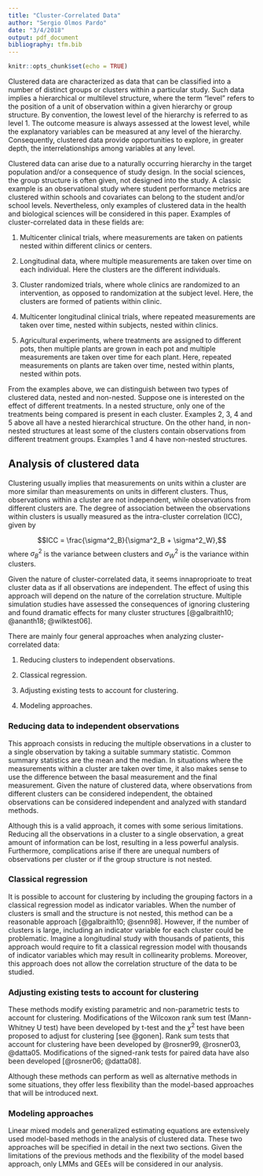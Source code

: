```yaml
---
title: "Cluster-Correlated Data"
author: "Sergio Olmos Pardo"
date: "3/4/2018"
output: pdf_document
bibliography: tfm.bib
---
```


```r
knitr::opts_chunk$set(echo = TRUE)
```

Clustered data are characterized as data that can be classified into a number of distinct groups or clusters within a particular study. Such data implies a hierarchical or multilevel structure, where the term "level" refers to the position of a unit of observation within a given hierarchy or group structure. By convention, the lowest level of the hierarchy is referred to as level 1. The outcome measure is always assessed at the lowest level, while the explanatory variables can be measured at any level of the hierarchy. Consequently, clustered data provide opportunities to explore, in greater depth, the interrelationships among variables at any level.

Clustered data can arise due to a naturally occurring hierarchy in the target population and/or a consequence of study design. In the social sciences, the group structure is often given, not designed into the study. A classic example is an observational study where student performance metrics are clustered within schools and covariates can belong to the student and/or school levels. Nevertheless, only examples of clustered data in the health and biological sciences will be considered in this paper. Examples of cluster-correlated data in these fields are:

1. Multicenter clinical trials, where measurements are taken on patients nested within different clinics or centers.

2. Longitudinal data, where multiple measurements are taken over time on each individual. Here the clusters are the different individuals.

3. Cluster randomized trials, where whole clinics are randomized to an intervention, as opposed to randomization at the subject level. Here, the clusters are formed of patients within clinic.

4. Multicenter longitudinal clinical trials, where repeated measurements are taken over time, nested within subjects, nested within clinics.

5. Agricultural experiments, where treatments are assigned to different pots, then multiple plants are grown in each pot and multiple measurements are taken over time for each plant. Here, repeated measurements on plants are taken over time, nested within plants, nested within pots.

From the examples above, we can distinguish between two types of clustered data, nested and non-nested. Suppose one is interested on the effect of different treatments. In a nested structure, only one of the treatments being compared is present in each cluster. Examples 2, 3, 4 and 5 above all have a nested hierarchical structure. On the other hand, in non-nested structures at least some of the clusters contain observations from different treatment groups. Examples 1 and 4 have non-nested structures.

## Analysis of clustered data

Clustering usually implies that measurements on units within a cluster are more similar than measurements on units in different clusters. Thus, observations within a cluster are not independent, while observations from different clusters are. The degree of association between the observations within clusters is usually measured as the intra-cluster correlation (ICC), given by

$$ICC = \frac{\sigma^2_B}{\sigma^2_B + \sigma^2_W},$$
where $\sigma^2_B$ is the variance between clusters and $\sigma^2_W$ is the variance within clusters.

Given the nature of cluster-correlated data, it seems innaproprioate to treat cluster data as if all observations are independent. The effect of using this approach will depend on the nature of the correlation structure. Multiple simulation studies have assessed the consequences of ignoring clustering and found dramatic effects for many cluster structures [@galbraith10; @ananth18; @wilktest06].

There are mainly four general approaches when analyzing cluster-correlated data:

1. Reducing clusters to independent observations.

2. Classical regression.

3. Adjusting existing tests to account for clustering.

4. Modeling approaches.


### Reducing data to independent observations

This approach consists in reducing the multiple observations in a cluster to a single observation by taking a suitable summary statistic. Common summary statistics are the mean and the median. In situations where the measurements within a cluster are taken over time, it also makes sense to use the difference between the basal measurement and the final measurement. Given the nature of clustered data, where observations from different clusters can be considered independent, the obtained observations can be considered independent and analyzed with standard methods.

Although this is a valid approach, it comes with some serious limitations. Reducing all the observations in a cluster to a single observation, a great amount of information can be lost, resulting in a less powerful analysis. Furthermore, complications arise if there are unequal numbers of observations per cluster or if the group structure is not nested.

### Classical regression

It is possible to account for clustering by including the grouping factors in a classical regression model as indicator variables. When the number of clusters is small and the structure is not nested, this method can be a reasonable approach [@galbraith10; @senn98]. However, if the number of clusters is large, including an indicator variable for each cluster could be problematic. Imagine a longitudinal study with thousands of patients, this approach would require to fit a classical regression model with thousands of indicator variables which may result in collinearity problems. Moreover, this approach does not allow the correlation structure of the data to be studied.

### Adjusting existing tests to account for clustering

These methods modify existing parametric and non-parametric tests to account for clustering. Modifications of the Wilcoxon rank sum test (Mann-Whitney U test) have been developed by  t-test and the $\chi^2$ test have been proposed to adjust for clustering [see @gonen]. Rank sum tests that account for clustering have been developed by @rosner99, @rosner03, @datta05. Modifications of the signed-rank tests for paired data have also been developed [@rosner06; @datta08].

Although these methods can perform as well as alternative methods in some situations, they offer less flexibility than the model-based approaches that will be introduced next.

### Modeling approaches

Linear mixed models and generalized estimating equations are extensively used model-based methods in the analysis of clustered data. These two approaches will be specified in detail in the next two sections. Given the limitations of the previous methods and the flexibility of the model based approach, only LMMs and GEEs will be considered in our analysis.

